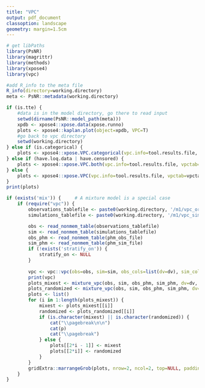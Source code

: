 ```yaml
---
title: "VPC"
output: pdf_document
classoption: landscape
geometry: margin=1.5cm
---
```


```r
# get libPaths
library(PsNR)
library(magrittr)
library(methods)
library(xpose4)
library(vpc)

#add R_info to the meta file
R_info(directory=working.directory)
meta <- PsNR::metadata(working.directory)
```

```r

if (is.tte) {
    #data is in the model directory, go there to read input
    setwd(dirname(PsNR::model_path(meta)))
    xpdb <- xpose4::xpose.data(xpose.runno)
    plots <- xpose4::kaplan.plot(object=xpdb, VPC=T)
    #go back to vpc directory 
    setwd(working.directory)
} else if (is.categorical) { 
    plots <- xpose4::xpose.VPC.categorical(vpc.info=tool.results.file, vpctab=vpctab)
} else if (have.loq.data | have.censored) {
    plots <- xpose4::xpose.VPC.both(vpc.info=tool.results.file, vpctab=vpctab)
} else {
    plots <- xpose4::xpose.VPC(vpc.info=tool.results.file, vpctab=vpctab)
}
print(plots) 
```

```r
if (exists('mix')) {     # A mixture model is a special case
    if (require("vpc")) {
        observations_tablefile <- paste0(working.directory, '/m1/vpc_original.npctab.dta')
        simulations_tablefile <- paste0(working.directory, '/m1/vpc_simulation.1.npctab.dta')

        obs <- read_nonmem_table(observations_tablefile)
        sim <- read_nonmem_table(simulations_tablefile)
        obs_phm <- read_nonmem_table(phm_obs_file)
        sim_phm <- read_nonmem_table(phm_sim_file)
        if (!exists('stratify_on')) {
            stratify_on <- NULL
        }
        
        vpc <- vpc::vpc(obs=obs, sim=sim, obs_cols=list(dv=dv), sim_cols=list(dv=dv), stratify=stratify_on, bins=bin_boundaries)
        print(vpc)
        plots_mixest <- mixture_vpc(obs, sim, obs_phm, sim_phm, dv=dv, bins=bin_boundaries, stratify_on=stratify_on)
        plots_randomized <- mixture_vpc(obs, sim, obs_phm, sim_phm, dv=dv, bins=bin_boundaries, stratify_on=stratify_on, randomize=TRUE)
        plots <- list()
        for (i in 1:length(plots_mixest)) {
            mixest <- plots_mixest[[i]]
            randomized <- plots_randomized[[i]]
            if (is.character(mixest) || is.character(randomized)) {     # An error message instead of plot
                cat("\\pagebreak\n\n")
                cat(p)
                cat("\\pagebreak")
            } else {
                plots[[2*i - 1]] <- mixest
                plots[[2*i]] <- randomized
            }
        }
        gridExtra::marrangeGrob(plots, nrow=2, ncol=2, top=NULL, padding=0)
    }
}
```
